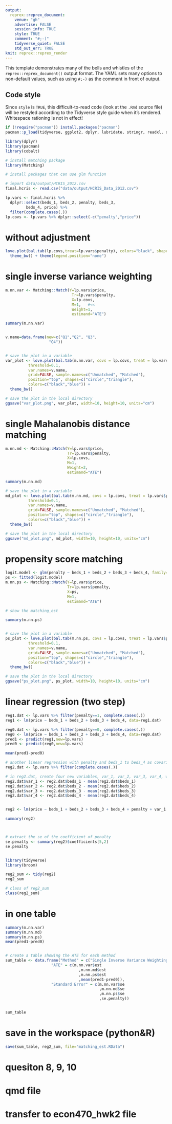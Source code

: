 ```yaml
---
output:
  reprex::reprex_document:
    venue: "gh"
    advertise: FALSE
    session_info: TRUE
    style: TRUE
    comment: "#;-)"
    tidyverse_quiet: FALSE
    std_out_err: TRUE
knit: reprex::reprex_render
---
```


This template demonstrates many of the bells and whistles of the `reprex::reprex_document()` output format. The YAML sets many options to non-default values, such as using `#;-)` as the comment in front of output.

## Code style

Since `style` is `TRUE`, this difficult-to-read code (look at the `.Rmd` source file) will be restyled according to the Tidyverse style guide when it's rendered. Whitespace rationing is not in effect!

```r
if (!require("pacman")) install.packages("pacman")
pacman::p_load(tidyverse, ggplot2, dplyr, lubridate, stringr, readxl, data.table, gdata)

library(dplyr)
library(pacman)
library(cobalt)

# install matching package
library(Matching)

# install packages that can use glm function

```

```r
# import data/output/HCRIS_2012.csv
final.hcris <- read.csv("data/output/HCRIS_Data_2012.csv")
```



```r
lp.vars <- final.hcris %>%
  dplyr::select(beds_1, beds_2, penalty, beds_3,
         beds_4, price) %>%
  filter(complete.cases(.))
lp.covs <- lp.vars %>% dplyr::select(-c("penalty","price"))

```

# without adjustment

```r
love.plot(bal.tab(lp.covs,treat=lp.vars$penalty), colors="black", shapes="circle", threshold=0.1) + 
  theme_bw() + theme(legend.position="none")
```

# single inverse variance weighting

```r
m.nn.var <- Matching::Match(Y=lp.vars$price,
                             Tr=lp.vars$penalty,
                             X=lp.covs,
                             M=1,   #<<
                             Weight=1,
                             estimand="ATE")

summary(m.nn.var)


v.name=data.frame(new=c("Q1","Q2", "Q3",
                   "Q4"))


# save the plot in a variable
var_plot <- love.plot(bal.tab(m.nn.var, covs = lp.covs, treat = lp.vars$penalty), 
          threshold=0.1, 
          var.names=v.name,
          grid=FALSE, sample.names=c("Unmatched", "Matched"),
          position="top", shapes=c("circle","triangle"),
          colors=c("black","blue")) + 
  theme_bw()

# save the plot in the local directory
ggsave("var_plot.png", var_plot, width=10, height=10, units="cm")


```


# single Mahalanobis distance matching

```r
m.nn.md <- Matching::Match(Y=lp.vars$price,
                           Tr=lp.vars$penalty,
                           X=lp.covs,
                           M=1,
                           Weight=2,
                           estimand="ATE")  

summary(m.nn.md)

# save the plot in a variable
md_plot <- love.plot(bal.tab(m.nn.md, covs = lp.covs, treat = lp.vars$penalty), 
          threshold=0.1, 
          var.names=v.name,
          grid=FALSE, sample.names=c("Unmatched", "Matched"),
          position="top", shapes=c("circle","triangle"),
          colors=c("black","blue")) + 
  theme_bw()

# save the plot in the local directory
ggsave("md_plot.png", md_plot, width=10, height=10, units="cm")


```

# propensity score matching

```r
logit.model <- glm(penalty ~ beds_1 + beds_2 + beds_3 + beds_4, family=binomial, data=lp.vars)
ps <- fitted(logit.model)
m.nn.ps <- Matching::Match(Y=lp.vars$price,
                           Tr=lp.vars$penalty,
                           X=ps,
                           M=1,
                           estimand="ATE")

# show the matching_est 

summary(m.nn.ps)


# save the plot in a variable
ps_plot <- love.plot(bal.tab(m.nn.ps, covs = lp.covs, treat = lp.vars$penalty), 
          threshold=0.1, 
          var.names=v.name,
          grid=FALSE, sample.names=c("Unmatched", "Matched"),
          position="top", shapes=c("circle","triangle"),
          colors=c("black","blue")) + 
  theme_bw()

# save the plot in the local directory
ggsave("ps_plot.png", ps_plot, width=10, height=10, units="cm")

```

# linear regression (two step)

```r
reg1.dat <- lp.vars %>% filter(penalty==1, complete.cases(.))
reg1 <- lm(price ~ beds_1 + beds_2 + beds_3 + beds_4, data=reg1.dat)

reg0.dat <- lp.vars %>% filter(penalty==0, complete.cases(.))
reg0 <- lm(price ~ beds_1 + beds_2 + beds_3 + beds_4, data=reg0.dat)
pred1 <- predict(reg1,new=lp.vars)
pred0 <- predict(reg0,new=lp.vars)

mean(pred1-pred0)
```


```r
# another linear regression with penalty and beds_1 to beds_4 as covariates and include the interaction term bewteen penalty and (x_i-x_bar) for each beds
reg2.dat <- lp.vars %>% filter(complete.cases(.))

# in reg2.dat, create four new variables, var_1, var_2, var_3, var_4, which are the difference between beds_1 to beds_4 and their mean
reg2.dat$var_1 <- reg2.dat$beds_1 - mean(reg2.dat$beds_1)
reg2.dat$var_2 <- reg2.dat$beds_2 - mean(reg2.dat$beds_2)
reg2.dat$var_3 <- reg2.dat$beds_3 - mean(reg2.dat$beds_3)
reg2.dat$var_4 <- reg2.dat$beds_4 - mean(reg2.dat$beds_4)


reg2 <- lm(price ~ beds_1 + beds_2 + beds_3 + beds_4 + penalty + var_1:penalty + var_2:penalty + var_3:penalty + var_4:penalty, data=reg2.dat)

summary(reg2)



# extract the se of the coefficient of penalty
se.penalty <- summary(reg2)$coefficients[5,2]
se.penalty


library(tidyverse)
library(broom)

reg2_sum <- tidy(reg2)
reg2_sum

# class of reg2_sum
class(reg2_sum)

```



# in one table
```r
summary(m.nn.var)
summary(m.nn.md)
summary(m.nn.ps)
mean(pred1-pred0)


# create a table showing the ATE for each method
sum_table <- data.frame("Method" = c("Single Inverse Variance Weighting", "Single Mahalanobis Distance Matching", "Propensity Score Matching", "Linear Regression (Two Step)"),
                    "ATE" = c(m.nn.var$est
                                ,m.nn.md$est
                                ,m.nn.ps$est
                                ,mean(pred1-pred0)),
                    "Standard Error" = c(m.nn.var$se
                                         ,m.nn.md$se
                                         ,m.nn.ps$se
                                         ,se.penalty))


sum_table

```

# save in the workspace (python&R)
```r
save(sum_table, reg2_sum, file="matching_est.RData")

```

# quesiton 8, 9, 10

# qmd file

# transfer to econ470_hwk2 file


